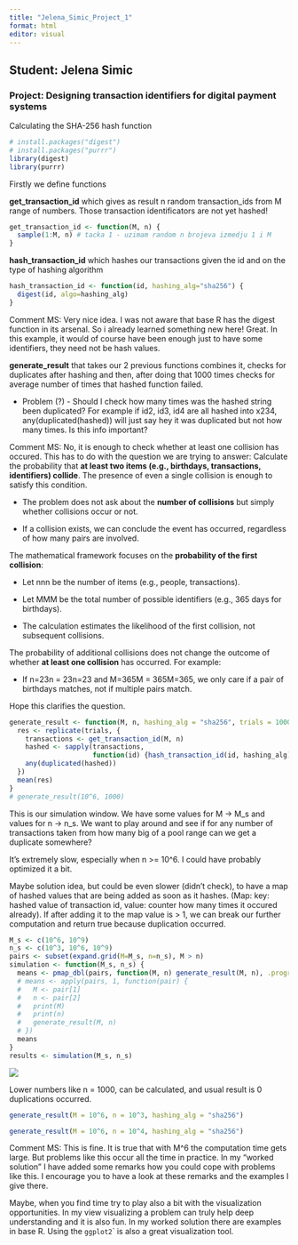 ```yaml
---
title: "Jelena_Simic_Project_1"
format: html
editor: visual
---
```


## Student: Jelena Simic

### Project: Designing transaction identifiers for digital payment systems

Calculating the SHA-256 hash function

```r
# install.packages("digest")
# install.packages("purrr")
library(digest)
library(purrr)
```

Firstly we define functions

**get_transaction_id** which gives as result n random transaction_ids from M range of numbers. Those transaction identificators are not yet hashed!

```r
get_transaction_id <- function(M, n) {
  sample(1:M, n) # tacka 1 - uzimam random n brojeva izmedju 1 i M 
}
```

**hash_transaction_id** which hashes our transactions given the id and on the type of hashing algorithm

```r
hash_transaction_id <- function(id, hashing_alg="sha256") {
  digest(id, algo=hashing_alg)
}
```

Comment MS: Very nice idea. I was not aware that base R has the digest function in its arsenal. So i already learned something new here! Great. In this example, it would of course have been enough just to have some identifiers, they need not be hash values.

**generate_result** that takes our 2 previous functions combines it, checks for duplicates after hashing and then, after doing that 1000 times checks for average number of times that hashed function failed.

-   Problem (?) - Should I check how many times was the hashed string been duplicated? For example if id2, id3, id4 are all hashed into x234, any(duplicated(hashed)) will just say hey it was duplicated but not how many times. Is this info important?

Comment MS: No, it is enough to check whether at least one collision has occured. This has to do with the question we are trying to answer: Calculate the probability that **at least two items (e.g., birthdays, transactions, identifiers) collide**. The presence of even a single collision is enough to satisfy this condition.

-   The problem does not ask about the **number of collisions** but simply whether collisions occur or not.

-   If a collision exists, we can conclude the event has occurred, regardless of how many pairs are involved.

The mathematical framework focuses on the **probability of the first collision**:

-   Let nnn be the number of items (e.g., people, transactions).

-   Let MMM be the total number of possible identifiers (e.g., 365 days for birthdays).

-   The calculation estimates the likelihood of the first collision, not subsequent collisions.

The probability of additional collisions does not change the outcome of whether **at least one collision** has occurred. For example:

-   If n=23n = 23n=23 and M=365M = 365M=365, we only care if a pair of birthdays matches, not if multiple pairs match.

Hope this clarifies the question.

```r
generate_result <- function(M, n, hashing_alg = "sha256", trials = 1000) {
  res <- replicate(trials, {
    transactions <- get_transaction_id(M, n)
    hashed <- sapply(transactions, 
                     function(id) {hash_transaction_id(id, hashing_alg)})
    any(duplicated(hashed))
  })
  mean(res)
}
# generate_result(10^6, 1000)
```

This is our simulation window. We have some values for M -\> M_s and values for n -\> n_s. We want to play around and see if for any number of transactions taken from how many big of a pool range can we get a duplicate somewhere?

It's extremely slow, especially when n \>= 10\^6. I could have probably optimized it a bit.

Maybe solution idea, but could be even slower (didn't check), to have a map of hashed values that are being added as soon as it hashes. (Map: key: hashed value of transaction id, value: counter how many times it occured already). If after adding it to the map value is \> 1, we can break our further computation and return true because duplication occurred.

```r
M_s <- c(10^6, 10^9)
n_s <- c(10^3, 10^6, 10^9)
pairs <- subset(expand.grid(M=M_s, n=n_s), M > n)
simulation <- function(M_s, n_s) {
  means <- pmap_dbl(pairs, function(M, n) generate_result(M, n), .progress=TRUE)
  # means <- apply(pairs, 1, function(pair) {
  #   M <- pair[1]
  #   n <- pair[2]
  #   print(M)
  #   print(n)
  #   generate_result(M, n)
  # })
  means
}
results <- simulation(M_s, n_s)
```

![](images/paste-0A3F24FC.png)

Lower numbers like n = 1000, can be calculated, and usual result is 0 duplications occurred.

```r

generate_result(M = 10^6, n = 10^3, hashing_alg = "sha256")
```

```r

generate_result(M = 10^6, n = 10^4, hashing_alg = "sha256")
```

Comment MS: This is fine. It is true that with M\^6 the computation time gets large. But problems like this occur all the time in practice. In my "worked solution" I have added some remarks how you could cope with problems like this. I encourage you to have a look at these remarks and the examples I give there.

Maybe, when you find time try to play also a bit with the visualization opportunities. In my view visualizing a problem can truly help deep understanding and it is also fun. In my worked solution there are examples in base R. Using the `ggplot2`\` is also a great visualization tool.
